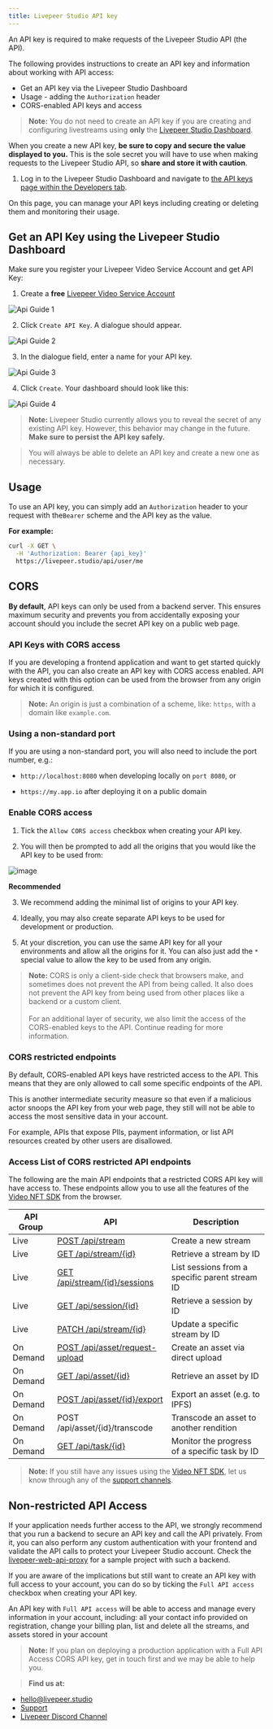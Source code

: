 ```yaml
---
title: Livepeer Studio API key
---
```


An API key is required to make requests of the Livepeer Studio API (the API). 

The following provides instructions to create an API key and information about working with API access:

- Get an API key via the Livepeer Studio Dashboard
- Usage - adding the `Authorization` header
- CORS-enabled API keys and access

> **Note:** You do not need to create an API key if you are creating and configuring livestreams using **only** the [Livepeer Studio Dashboard](https://livepeer.studio/dashboard).

When you create a new API key, **be sure to copy and secure the value displayed to you.** This is the sole secret you will have to use when making requests to the Livepeer Studio API, so **share and store it with caution**.

1. Log in to the Livepeer Studio Dashboard and navigate to
[the API keys page within the Developers tab](https://livepeer.studio/dashboard/developers/api-keys).

On this page, you can manage your API keys including creating or deleting them and monitoring their usage.

## Get an API Key using the Livepeer Studio Dashboard

Make sure you register your Livepeer Video Service Account and get API Key:

1. Create a **free** [Livepeer Video Service Account](https://livepeer.studio/register)

![Api Guide 1](/docs-assets/api-key/api-guide1.png)

2. Click `Create API Key`. A dialogue should appear.

![Api Guide 2](/docs-assets/api-key/api-guide2.png)

3. In the dialogue field, enter a name for your API key.

![Api Guide 3](/docs-assets/api-key/api-guide3.png)

4. Click `Create`. Your dashboard should look like this:

![Api Guide 4](/docs-assets/api-key/api-guide4.png)

> **Note:** Livepeer Studio currently allows you to reveal the secret of any existing API key. However, this behavior may change in the future. **Make sure to persist the API key safely.** 

> You will always be able to delete an API key and create a new one as necessary.

## Usage

To use an API key, you can simply add an `Authorization` header to your request with the`Bearer` scheme and the API key as the value. 

**For example:**

```bash
curl -X GET \
  -H 'Authorization: Bearer {api_key}'
  https://livepeer.studio/api/user/me
```

## CORS

**By default**, API keys can only be used from a backend server. This ensures maximum security and prevents you from accidentally exposing your account should you include the secret API key on a public web page.

### API Keys with CORS access

If you are developing a frontend application and want to get started quickly with the API, you can also create an API key with CORS access enabled. API keys created with this option can be used from the browser from any origin for which it is configured.

> **Note:** An origin is just a combination of a scheme, like: `https`, with a domain like `example.com`.

### Using a non-standard port
If you are using a non-standard port, you will also need to include the port number, e.g.: 

- `http://localhost:8080` when developing locally on `port 8080`, or 

- `https://my.app.io` after deploying it on a public domain


### Enable CORS access

1. Tick the `Allow CORS access` checkbox when creating your API key. 

2. You will then be prompted to add all the origins that you would like the API key to be used from:

![image](https://ipfs.livepeer.studio/ipfs/QmTCaxyntJoKdRQ8Pnbcn3D1WdRgM7SLioQyRG1YTT67Pm)

**Recommended**

3. We recommend adding the minimal list of origins to your API key. 

4. Ideally, you may also create separate API keys to be used for development or production. 

5. At your discretion, you can use the same API key for all your environments and allow all the origins for it. You can also just add the `*` special value to allow the key to be used from any origin.

> **Note:** CORS is only a client-side check that browsers make, and sometimes does not prevent the API from being called. It also does not prevent the API key from being used from other places like a backend or a custom client. <br/> <br/> For an additional layer of security, we also limit the access of the CORS-enabled keys to the API. Continue reading for more information.

### CORS restricted endpoints

By default, CORS-enabled API keys have restricted access to the API. This means that they are only allowed to call some specific endpoints of the API.

This is another intermediate security measure so that even if a malicious actor snoops the API key from your web page, they still will not be able to access the most sensitive data in your account. 

For example, APIs that expose PIIs, payment information, or list API resources created by other users are disallowed.

### Access List of CORS restricted API endpoints 

The following are the main API endpoints that a restricted CORS API key will have access to. These endpoints allow you to use all the features of the [Video NFT SDK](https://www.npmjs.com/package/@livepeer/video-nft) from the browser. 

| API Group | API                                                          | Description                                    |
| --------- | ------------------------------------------------------------ | ---------------------------------------------- |
| Live      | [POST /api/stream](https://livepeer.studio/docs/api-reference/stream/post-stream) | Create a new stream                            |
| Live      | [GET /api/stream/{id}](https://livepeer.studio/docs/api-reference/stream/get-stream) | Retrieve a stream by ID                        |
| Live      | [GET /api/stream/{id}/sessions](https://livepeer.studio/docs/api-reference/session/list-sessions) | List sessions from a specific parent stream ID |
| Live      | [GET /api/session/{id}](https://livepeer.studio/docs/api-reference/session/get-session) | Retrieve a session by ID                       |
| Live      | [PATCH /api/stream/{id}](https://livepeer.studio/docs/api-reference/stream/update-stream) | Update a specific stream by ID                 |
| On Demand      | [POST /api/asset/request-upload](https://livepeer.studio/docs/api-reference/vod/upload) | Create an asset via direct upload              |
| On Demand       | [GET /api/asset/{id}](https://livepeer.studio/docs/api-reference/vod/list#retrieve-an-asset) | Retrieve an asset by ID                        |
| On Demand       | [POST /api/asset/{id}/export](https://livepeer.studio/docs/api-reference/vod/export) | Export an asset (e.g. to IPFS)                 |
| On Demand       | POST  /api/asset/{id}/transcode                              | Transcode an asset to another rendition        |
| On Demand       | [GET /api/task/{id}](https://livepeer.studio/docs/api-reference/vod/list-tasks#retrieve-a-task) | Monitor the progress of a specific task by ID  |

> **Note:** If you still have any issues using the [Video NFT SDK](https://www.npmjs.com/package/@livepeer/video-nft), let us know through any of the [support channels](https://livepeer.studio/contact).

## Non-restricted API Access

If your application needs further access to the API, we strongly recommend that you run a backend to secure an API key and call the API privately. From it, you can also perform any custom authentication with your frontend and validate the API calls to protect your Livepeer Studio account. Check the [livepeer-web-api-proxy](https://github.com/victorges/livepeer-web-api-proxy) for a sample project with such a backend.

If you are aware of the implications but still want to create an API key with full access to your account, you can do so by ticking the `Full API access` checkbox when creating your API key.

An API key with `Full API access` will be able to access and manage every information in your account, including: 
all your contact info provided on registration,
change your billing plan, 
list and delete all the streams, and
assets stored in your account

> **Note:** If you plan on deploying a production application with a Full API Access CORS API key, get in touch first and we may be able to help you. 

> **Find us at:** 
- hello@livepeer.studio
- [Support](https://livepeer.studio/contact)
- [Livepeer Discord Channel](https://discord.com/invite/7D6hGG6dCZ)

